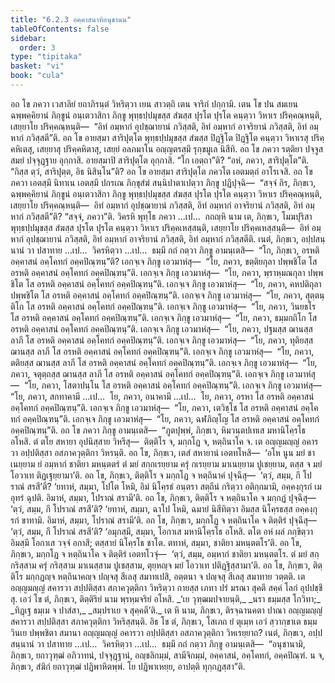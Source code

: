 ```yaml
---
title: "6.2.3 อคฺคาสนาทิอนุชานน"
tableOfContents: false
sidebar:
  order: 3
type: "tipitaka"
basket: "vi"
book: "cula"
---
```



<DynamicBreadcrumb />

<Division number="310" book="cula">

<Paragraph number="1335" book="cula">
อถ โข ภควา เวสาลิยํ ยถาภิรนฺตํ วิหริตฺวา เยน สาวตฺถิ เตน จาริกํ ปกฺกามิ. เตน โข ปน สมเยน ฉพฺพคฺคิยานํ ภิกฺขูนํ อนฺเตวาสิกา ภิกฺขู พุทฺธปฺปมุขสฺส สํฆสฺส ปุรโต ปุรโต คนฺตฺวา วิหาเร ปริคฺคณฺหนฺติ, เสยฺยาโย ปริคฺคณฺหนฺติ—  “อิทํ อมฺหากํ อุปชฺฌายานํ ภวิสฺสติ, อิทํ อมฺหากํ อาจริยานํ ภวิสฺสติ, อิทํ อมฺหากํ ภวิสฺสตี”ติ.
</Paragraph>

<Paragraph number="1336" book="cula">
อถ โข อายสฺมา สาริปุตฺโต พุทฺธปฺปมุขสฺส สํฆสฺส ปิฏฺฐิโต ปิฏฺฐิโต คนฺตฺวา วิหาเรสุ ปริคฺคหิเตสุ, เสยฺยาสุ ปริคฺคหิตาสุ, เสยฺยํ อลภมาโน อญฺญตรสฺมึ รุกฺขมูเล นิสีทิ. อถ โข ภควา รตฺติยา ปจฺจูสสมยํ ปจฺจุฏฺฐาย อุกฺกาสิ. อายสฺมาปิ สาริปุตฺโต อุกฺกาสิ. “โก เอตฺถา”ติ? “อหํ, ภควา, สาริปุตฺโต”ติ. “กิสฺส ตฺวํ, สาริปุตฺต, อิธ นิสินฺโน”ติ? อถ โข อายสฺมา สาริปุตฺโต ภควโต เอตมตฺถํ อาโรเจสิ. อถ โข ภควา เอตสฺมึ นิทาเน เอตสฺมึ ปกรเณ ภิกฺขุสํฆํ สนฺนิปาตาเปตฺวา ภิกฺขู ปฏิปุจฺฉิ—  “สจฺจํ กิร, ภิกฺขเว, ฉพฺพคฺคิยานํ ภิกฺขูนํ อนฺเตวาสิกา ภิกฺขู พุทฺธปฺปมุขสฺส สํฆสฺส ปุรโต ปุรโต คนฺตฺวา วิหาเร ปริคฺคณฺหนฺติ, เสยฺยาโย ปริคฺคณฺหนฺติ—  อิทํ อมฺหากํ อุปชฺฌายานํ ภวิสฺสติ, อิทํ อมฺหากํ อาจริยานํ ภวิสฺสติ, อิทํ อมฺหากํ ภวิสฺสตี”ติ? “สจฺจํ, ภควา”ติ. วิครหิ พุทฺโธ ภควา …เป…  กถญฺหิ นาม เต, ภิกฺขเว, โมฆปุริสา พุทฺธปฺปมุขสฺส สํฆสฺส ปุรโต ปุรโต คนฺตฺวา วิหาเร ปริคฺคเหสฺสนฺติ, เสยฺยาโย ปริคฺคเหสฺสนฺติ—  อิทํ อมฺหากํ อุปชฺฌายานํ ภวิสฺสติ, อิทํ อมฺหากํ อาจริยานํ ภวิสฺสติ, อิทํ อมฺหากํ ภวิสฺสตีติ. เนตํ, ภิกฺขเว, อปฺปสนฺนานํ วา ปสาทาย …เป…  วิครหิตฺวา …เป…  ธมฺมึ กถํ กตฺวา ภิกฺขู อามนฺเตสิ—  “โก, ภิกฺขเว, อรหติ อคฺคาสนํ อคฺโคทกํ อคฺคปิณฺฑนฺ”ติ?
</Paragraph>

<Paragraph number="1337" book="cula">
เอกจฺเจ ภิกฺขู เอวมาหํสุ—  “โย, ภควา, ขตฺติยกุลา ปพฺพชิโต โส อรหติ อคฺคาสนํ อคฺโคทกํ อคฺคปิณฺฑนฺ”ติ. เอกจฺเจ ภิกฺขู เอวมาหํสุ—  “โย, ภควา, พฺราหฺมณกุลา ปพฺพชิโต โส อรหติ อคฺคาสนํ อคฺโคทกํ อคฺคปิณฺฑนฺ”ติ. เอกจฺเจ ภิกฺขู เอวมาหํสุ—  “โย, ภควา, คหปติกุลา ปพฺพชิโต โส อรหติ อคฺคาสนํ อคฺโคทกํ อคฺคปิณฺฑนฺ”ติ. เอกจฺเจ ภิกฺขู เอวมาหํสุ—  “โย, ภควา, สุตฺตนฺติโก โส อรหติ อคฺคาสนํ อคฺโคทกํ อคฺคปิณฺฑนฺ”ติ. เอกจฺเจ ภิกฺขู เอวมาหํสุ—  “โย, ภควา, วินยธโร โส อรหติ อคฺคาสนํ อคฺโคทกํ อคฺคปิณฺฑนฺ”ติ. เอกจฺเจ ภิกฺขู เอวมาหํสุ—  “โย, ภควา, ธมฺมกถิโก โส อรหติ อคฺคาสนํ อคฺโคทกํ อคฺคปิณฺฑนฺ”ติ. เอกจฺเจ ภิกฺขู เอวมาหํสุ—  “โย, ภควา, ปฐมสฺส ฌานสฺส ลาภี โส อรหติ อคฺคาสนํ อคฺโคทกํ อคฺคปิณฺฑนฺ”ติ. เอกจฺเจ ภิกฺขู เอวมาหํสุ—  “โย, ภควา, ทุติยสฺส ฌานสฺส ลาภี โส อรหติ อคฺคาสนํ อคฺโคทกํ อคฺคปิณฺฑนฺ”ติ. เอกจฺเจ ภิกฺขู เอวมาหํสุ—  “โย, ภควา, ตติยสฺส ฌานสฺส ลาภี โส อรหติ อคฺคาสนํ อคฺโคทกํ อคฺคปิณฺฑนฺ”ติ. เอกจฺเจ ภิกฺขู เอวมาหํสุ—  “โย, ภควา, จตุตฺถสฺส ฌานสฺส ลาภี โส อรหติ อคฺคาสนํ อคฺโคทกํ อคฺคปิณฺฑนฺ”ติ. เอกจฺเจ ภิกฺขู เอวมาหํสุ—  “โย, ภควา, โสตาปนฺโน โส อรหติ อคฺคาสนํ อคฺโคทกํ อคฺคปิณฺฑนฺ”ติ. เอกจฺเจ ภิกฺขู เอวมาหํสุ—  “โย, ภควา, สกทาคามี …เป…  โย, ภควา, อนาคามี …เป…  โย, ภควา, อรหา โส อรหติ อคฺคาสนํ อคฺโคทกํ อคฺคปิณฺฑนฺ”ติ. เอกจฺเจ ภิกฺขู เอวมาหํสุ—  “โย, ภควา, เตวิชฺโช โส อรหติ อคฺคาสนํ อคฺโคทกํ อคฺคปิณฺฑนฺ”ติ. เอกจฺเจ ภิกฺขู เอวมาหํสุ—  “โย, ภควา, ฉฬภิญฺโญ โส อรหติ อคฺคาสนํ อคฺโคทกํ อคฺคปิณฺฑนฺ”ติ.
</Paragraph>

</Division>
<Division number="311" book="cula">

<Paragraph number="1338" book="cula">
อถ โข ภควา ภิกฺขู อามนฺเตสิ—  “ภูตปุพฺพํ, ภิกฺขเว, หิมวนฺตปเทเส มหานิโคฺรโธ อโหสิ. ตํ ตโย สหายา อุปนิสฺสาย วิหรึสุ—  ติตฺติโร จ, มกฺกโฏ จ, หตฺถินาโค จ. เต อญฺญมญฺญํ อคารวา อปฺปติสฺสา อสภาควุตฺติกา วิหรนฺติ. อถ โข, ภิกฺขเว, เตสํ สหายานํ เอตทโหสิ—  ‘อโห นูน มยํ ชาเนยฺยาม ยํ อมฺหากํ ชาติยา มหนฺตตรํ ตํ มยํ สกฺกเรยฺยาม ครุํ กเรยฺยาม มาเนยฺยาม ปูเชยฺยาม, ตสฺส จ มยํ โอวาเท ติฏฺเฐยฺยามา’ติ.
</Paragraph>

<Paragraph number="1339" book="cula">
อถ โข, ภิกฺขเว, ติตฺติโร จ มกฺกโฏ จ หตฺถินาคํ ปุจฺฉึสุ—  ‘ตฺวํ, สมฺม, กึ โปราณํ สรสี’ติ? ‘ยทาหํ, สมฺมา, โปโต โหมิ, อิมํ นิโคฺรธํ อนฺตรา สตฺถีนํ กริตฺวา อติกฺกมามิ, อคฺคงฺกุรกํ เม อุทรํ ฉุปติ. อิมาหํ, สมฺมา, โปราณํ สรามี’ติ.
</Paragraph>

<Paragraph number="1340" book="cula">
อถ โข, ภิกฺขเว, ติตฺติโร จ หตฺถินาโค จ มกฺกฏํ ปุจฺฉึสุ—  ‘ตฺวํ, สมฺม, กึ โปราณํ สรสี’ติ? ‘ยทาหํ, สมฺมา, ฉาโป โหมิ, ฉมายํ นิสีทิตฺวา อิมสฺส นิโคฺรธสฺส อคฺคงฺกุรกํ ขาทามิ. อิมาหํ, สมฺมา, โปราณํ สรามี’ติ.
</Paragraph>

<Paragraph number="1341" book="cula">
อถ โข, ภิกฺขเว, มกฺกโฏ จ หตฺถินาโค จ ติตฺติรํ ปุจฺฉึสุ—  ‘ตฺวํ, สมฺม, กึ โปราณํ สรสี’ติ? ‘อมุกสฺมึ, สมฺมา, โอกาเส มหานิโคฺรโธ อโหสิ. ตโต อหํ ผลํ ภกฺขิตฺวา อิมสฺมึ โอกาเส วจฺจํ อกาสึ; ตสฺสายํ นิโคฺรโธ ชาโต. ตทาหํ, สมฺมา, ชาติยา มหนฺตตโร’ติ.
</Paragraph>

<Paragraph number="1342" book="cula">
อถ โข, ภิกฺขเว, มกฺกโฏ จ หตฺถินาโค จ ติตฺติรํ เอตทโวจุํ—  ‘ตฺวํ, สมฺม, อมฺหากํ ชาติยา มหนฺตตโร. ตํ มยํ สกฺกริสฺสาม ครุํ กริสฺสาม มาเนสฺสาม ปูเชสฺสาม, ตุยฺหญฺจ มยํ โอวาเท ปติฏฺฐิสฺสามา’ติ. อถ โข, ภิกฺขเว, ติตฺติโร มกฺกฏญฺจ หตฺถินาคญฺจ ปญฺจสุ สีเลสุ สมาทเปสิ, อตฺตนา จ ปญฺจสุ สีเลสุ สมาทาย วตฺตติ. เต อญฺญมญฺญํ สคารวา สปฺปติสฺสา สภาควุตฺติกา วิหริตฺวา กายสฺส เภทา ปรํ มรณา สุคตึ สคฺคํ โลกํ อุปปชฺชึสุ. เอวํ โข ตํ, ภิกฺขเว, ติตฺติริยํ นาม พฺรหฺมจริยํ อโหสิ.
</Paragraph>

<Paragraph number="1343" type="verses" book="cula">
_‘เย วุฑฺฒมปจายนฺติ,_  
_นรา ธมฺมสฺส โกวิทา;_  
_ทิฏฺเฐ ธมฺเม จ ปาสํสา,_  
_สมฺปราเย จ สุคฺคตี’ติ._  

</Paragraph>

<Paragraph number="1344" book="cula">
เต หิ นาม, ภิกฺขเว, ติรจฺฉานคตา ปาณา อญฺญมญฺญํ สคารวา สปฺปติสฺสา สภาควุตฺติกา วิหริสฺสนฺติ. อิธ โข ตํ, ภิกฺขเว, โสเภถ ยํ ตุเมฺห เอวํ สฺวากฺขาเต ธมฺมวินเย ปพฺพชิตา สมานา อญฺญมญฺญํ อคารวา อปฺปติสฺสา อสภาควุตฺติกา วิหเรยฺยาถ? เนตํ, ภิกฺขเว, อปฺปสนฺนานํ วา ปสาทาย …เป…  วิครหิตฺวา …เป…  ธมฺมึ กถํ กตฺวา ภิกฺขู อามนฺเตสิ—  “อนุชานามิ, ภิกฺขเว, ยถาวุฑฺฒํ อภิวาทนํ, ปจฺจุฏฺฐานํ, อญฺชลิกมฺมํ, สามีจิกมฺมํ, อคฺคาสนํ, อคฺโคทกํ, อคฺคปิณฺฑํ. น จ, ภิกฺขเว, สํฆิกํ ยถาวุฑฺฒํ ปฏิพาหิตพฺพํ. โย ปฏิพาเหยฺย, อาปตฺติ ทุกฺกฏสฺสา”ติ.
</Paragraph>
</Division>